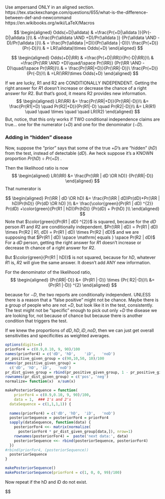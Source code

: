 

Use ampersand ONLY in an aligned section.
https://tex.stackexchange.com/questions/655/what-is-the-difference-between-def-and-newcommand
https://en.wikibooks.org/wiki/LaTeX/Macros

$$
\newcommand{\alldata}{\space 
  \color{red}{\mathrm{{all{\space}data}} \space }}
\newcommand{\OR}{\space \mathrm{or}\space}
\newcommand{\AND}{\space \mathrm{and}\space}
\newcommand{\RR}{\color{red}{R1 \AND R2}}
$$

$$
\begin{aligned}
Odds(+D|\alldata) & =\frac{Pr(+D|\alldata )}{Pr(-D|\alldata )}\\
& =\frac{Pr(\alldata \AND +D)/Pr(\alldata )}
      {Pr(\alldata \AND -D)/Pr(\alldata )}\\
& = \frac{Pr(\alldata |+D)}{Pr(\alldata |-D)}\ \frac{Pr(+D)}{Pr(-D)}\\
& = LR(\alldata)\times Odds(+D)
\end{aligned}
$$

$$
\begin{aligned}
Odds(+D|\RR) & =\frac{Pr(+D|\RR)}{Pr(-D|\RR)}\\
& =\frac{Pr(\RR \AND +D)\quad/\space Pr(\RR)}
      {Pr(\RR \AND -D)\quad/\space Pr(\RR)}\\
& = \frac{Pr(\RR|+D)}{Pr(\RR|-D)}\ \frac{Pr(+D)}{Pr(-D)}\\
& =LR(\RR)\times Odds(+D)
\end{aligned}
$$

If we are lucky, R1 and R2 are CONDITIONALLY INDEPENDENT. Getting the right answer for $R1$ doesn't increase or decrease the chance of a right answer for $R2$. But that's good, it means R2 provides new information.
$$
\begin{aligned}
LR(\RR) &= 
\frac{Pr(\RR|+D)}{Pr(\RR|-D)}\\
&= \frac{Pr(R1|+D) \quad Pr(R2|+D)}{Pr(R1|-D) \quad Pr(R2|-D)}\\
&= LR(R1)  \quad  \quad \times  \quad  \quad LR(R2)
\end{aligned}
$$
But, notice, that this only works if TWO conditional independence claims are true... one for the numerator ($+D$) and one for the denominator ($-D$).

### Adding in "hidden" disease

Now, suppose the "prior" says that some of the true $+D$'s are "hidden" ($hD$) from the test, instead of detectable ($dD$). Aw heck suppose it's a KNOWN proportion $Pr({hD}) \div Pr({+D})$ .


Then the likelihood ratio is now
$$
\begin{aligned}
LR(\RR)
&= 
\frac{Pr(\RR | dD \OR hD)} 
  {Pr(\RR|-D)}
\end{aligned}
$$
That numerator is

$$
\begin{aligned}
Pr(\RR | dD \OR hD)
&= 
\frac{Pr(\RR | dD)Pr(dD)+Pr(\RR | hD)Pr(hD)}
{Pr(dD \OR  hD)
}\\
&= 
\frac{\color{green}{Pr(R1 | dD) ^{2}} Pr(dD)
+\color{green}{Pr(R1 | hD)}Pr(hD)}
{Pr(dD) + Pr(hD)
}\\
\end{aligned}
$$
Note that $\color{green}{Pr(R1 | dD) ^{2}}$ is squared, because for the $dD$ person $R1$ and $R2$ are conditionally independent.
$Pr(\RR | dD) = Pr(R1 | dD) \times Pr(R2 | R1, dD) = Pr(R1 | dD) \times Pr(R2 | dD)$ and we are supposing that $Pr(R1 | dD) \space \mathrm{ equals } \space Pr(R2 | dD)$
For a $dD$ person, getting the right answer for $R1$ doesn't increase or decrease th chance of a right answer for $R2$.

But $\color{green}{Pr(R1 | hD)}$ is not squared, because for $hD$, whatever $R1$ is, $R2$ will give the same answer. It doesn't add ANY new information.

For the denominator of the likelihood ratio,
$$
\begin{aligned}
  {Pr(\RR|-D)} 
  &= {Pr(R1 |-D)} \times 
  {Pr( R2|-D)}\\
&= {Pr(R1 |-D)} ^{2}
\end{aligned}
$$

because for $-D$, the two reports are conditionally independent. UNLESS there is a reason that a "false positive" might not be chance. Maybe there is a group of people who are not $+D$, but look like it in the test, consistently. The test might not be "specific" enough to pick out only $+D$ the disease we are looking for, not because of chance but because there is another condition that triggers the test.

If we knew the proportions of $dD, hD, iD, noD$, then we can just get overall sensitivities and specificities as weighted averages. 

```r
options(digits=4)
priorFor4 = c(0.9,0.10, 9, 90)/100
names(priorFor4) = c('dD', 'hD',	'iD',	'noD')
pr_positive_given_group = c(90,10,50, 10)/100
names(pr_positive_given_group) = 
  c('dD', 'hD',	'iD',	'noD')
pr_dist_given_group = rbind(pr_positive_given_group, 1 - pr_positive_given_group) 
rownames(pr_dist_given_group) = c('pos', 'neg')
normalize= function(x)  x/sum(x)

makePosteriorSequence = function(
    priorFor4 = c(0.9,0.10, 9, 90)/100,
    data = 1,  ### 1's and 2's
  dataSequence = c(1,1,1,1)) {
  
  names(priorFor4) = c('dD', 'hD',	'iD',	'noD')
  posteriorSequence = posteriorFor4 = priorFor4
  sapply(dataSequence, function(data) {
    posteriorFor4 <<- matrix(normalize(
      posteriorFor4 * pr_dist_given_group[data,]), nrow=1) 
    rownames(posteriorFor4) =  paste('next data:', data)
    posteriorSequence <<- rbind(posteriorSequence, posteriorFor4)
  })
#rbind(priorFor4, (posteriorSequence))
  posteriorSequence
}

makePosteriorSequence()
makePosteriorSequence(priorFor4 = c(1, 0, 0, 99)/100)

```
Now repeat if the hD and iD do not exist.


$$

